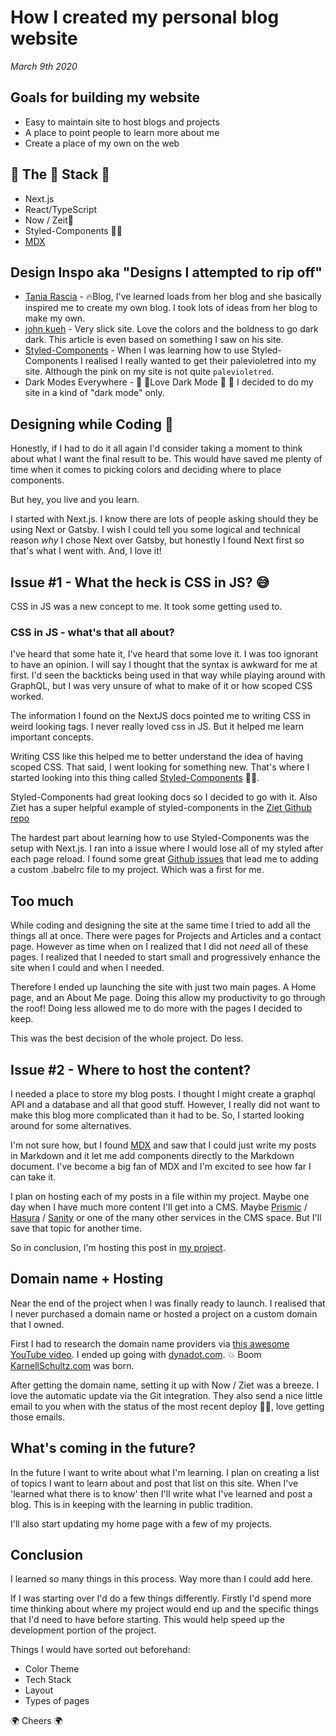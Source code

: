 
<heading>

# How I created my personal blog website

_March 9th 2020_

</heading>

## Goals for building my website

- Easy to maintain site to host blogs and projects
- A place to point people to learn more about me
- Create a place of my own on the web

## 🥞 The 🥞 Stack 🥞

- Next.js
- React/TypeScript
- Now / Zeit🔺
- Styled-Components 💅🏾
- [MDX](https://mdxjs.com/)

## Design Inspo aka "Designs I attempted to rip off"

- [Tania Rascia](https://www.taniarascia.com/) - 🔥Blog, I've learned loads from her blog and she basically inspired me to create my own blog. I took lots of ideas from her blog to make my own.
- [john kueh](https://johnkueh.com/) - Very slick site. Love the colors and the boldness to go dark dark. This article is even based on something I saw on his site.
- [Styled-Components](https://styled-components.com/) - When I was learning how to use Styled-Components I realised I really wanted to get their palevioletred into my site. Although the pink on my site is not quite `palevioletred`.
- Dark Modes Everywhere - 🖤 🖤Love Dark Mode 🖤 🖤 I decided to do my site in a kind of "dark mode" only.

## Designing while Coding 🎨

Honestly, if I had to do it all again I'd consider taking a moment to think about what I want the final result to be. This would have saved me plenty of time when it comes to picking colors and deciding where to place components.

But hey, you live and you learn.

I started with Next.js. I know there are lots of people asking should they be using Next or Gatsby. I wish I could tell you some logical and technical reason _why_ I chose Next over Gatsby, but honestly I found Next first so that's what I went with. And, I love it!

## Issue #1 - What the heck is CSS in JS? 😅

CSS in JS was a new concept to me. It took some getting used to.

### CSS in JS - what's that all about?

I've heard that some hate it, I've heard that some love it. I was too ignorant to have an opinion. I will say I thought that the syntax is awkward for me at first. I'd seen the backticks being used in that way while playing around with GraphQL, but I was very unsure of what to make of it or how scoped CSS worked.

The information I found on the NextJS docs pointed me to writing CSS in weird looking tags. I never really loved css in JS. But it helped me learn important concepts.

Writing CSS like this helped me to better understand the idea of having scoped CSS. That said, I went looking for something new. That's where I started looking into this thing called [Styled-Components](https://styled-components.com/docs/basics) 💅🏼.

Styled-Components had great looking docs so I decided to go with it. Also Ziet has a super helpful example of styled-components in the [Ziet Github repo](https://github.com/zeit/next.js/tree/canary/examples/with-styled-components)

The hardest part about learning how to use Styled-Components was the setup with Next.js. I ran into a issue where I would lose all of my styled after each page reload. I found some great [Github issues](https://github.com/zeit/next.js/issues/4068) that lead me to adding a custom .babelrc file to my project. Which was a first for me.

## Too much

While coding and designing the site at the same time I tried to add all the things all at once. There were pages for Projects and Articles and a contact page. However as time when on I realized that I did not _need_ all of these pages. I realized that I needed to start small and progressively enhance the site when I could and when I needed.

Therefore I ended up launching the site with just two main pages. A Home page, and an About Me page. Doing this allow my productivity to go through the roof! Doing less allowed me to do more with the pages I decided to keep.

This was the best decision of the whole project. Do less.

## Issue #2 - Where to host the content?

I needed a place to store my blog posts. I thought I might create a graphql API and a database and all that good stuff. However, I really did not want to make this blog more complicated than it had to be. So, I started looking around for some alternatives.

I'm not sure how, but I found [MDX](https://mdxjs.com/) and saw that I could just write my posts in Markdown and it let me add components directly to the Markdown document. I've become a big fan of MDX and I'm excited to see how far I can take it.

I plan on hosting each of my posts in a file within my project. Maybe one day when I have much more content I'll get into a CMS. Maybe [Prismic](https://prismic.io/) / [Hasura](https://hasura.io/) / [Sanity](https://www.sanity.io/) or one of the many other services in the CMS space. But I'll save that topic for another time.

So in conclusion, I'm hosting this post in [my project](https://github.com/KarnellSchultz/karnell-site/tree/master/content).

## Domain name + Hosting

Near the end of the project when I was finally ready to launch. I realised that I never purchased a domain name or hosted a project on a custom domain that I owned.

First I had to research the domain name providers via [this awesome YouTube video](https://www.youtube.com/watch?v=8CpCgqUf94k). I ended up going with [dynadot.com](http://dynadot.com). 💥 Boom [KarnellSchultz.com](http://karnellschultz.com) was born.

After getting the domain name, setting it up with Now / Ziet was a breeze. I love the automatic update via the Git integration. They also send a nice little email to you when with the status of the most recent deploy 👍🏽, love getting those emails.

## What's coming in the future?

In the future I want to write about what I'm learning. I plan on creating a list of topics I want to learn about and post that list on this site. When I've 'learned what there is to know' then I'll write what I've learned and post a blog. This is in keeping with the learning in public tradition.

I'll also start updating my home page with a few of my projects.

## Conclusion

I learned so many things in this process. Way more than I could add here.

If I was starting over I'd do a few things differently. Firstly I'd spend more time thinking about where my project would end up and the specific things that I'd need to have before starting. This would help speed up the development portion of the project.

Things I would have sorted out beforehand:

- Color Theme
- Tech Stack
- Layout
- Types of pages

🌍 Cheers 🌍
